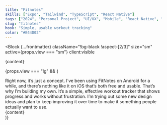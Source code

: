 ```yaml
---
title: "Fitnotes"
skills: ["Expo", "Tailwind", "TypeScript", "React Native"]
tags: ["2024", "Personal Project", "UI/UX", "Mobile", "React Native", "Expo"]
slug: "fitnotes"
hook: "Simple, usable workout tracking"
color: "#E44D02"
---
```




<Block
  {...frontmatter}
  className="!bg-black !aspect-[2/3]"
  size="sm"
  active={props.view === "sm"}
  client:visible
>
  <div className="absolute bottom-20 left-20 w-full">{content}</div>
</Block>

{props.view === "lg" && (

<div className="relative  rounded-2xl overflow-y-auto overflow-x-hidden md:p-11 p-6 flex flex-col bg-black text-neutral-400">
  <Title className="text-white">{frontmatter.title}</Title>
  <TextBlock>
    Right now, it’s just a concept. I’ve been using FitNotes on Android for a
    while, and there’s nothing like it on iOS that’s both free and usable.
    That’s why I’m building my own. It’s a simple, effective workout tracker
    that shows progress and works without frustration. I’m trying out some new
    design ideas and plan to keep improving it over time to make it something
    people actually want to use.
  </TextBlock>
  <Skills skills={frontmatter.skills} className="!mb-20 md:!mb-0" />
  <div className="md:absolute bottom-20 -right-20">{content}</div>
</div>
)}
